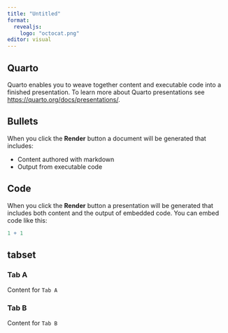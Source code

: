 ```yaml
---
title: "Untitled"
format: 
  revealjs:
    logo: "octocat.png"
editor: visual
---
```


## Quarto {.inverse}

Quarto enables you to weave together content and executable code into a finished presentation.
To learn more about Quarto presentations see <https://quarto.org/docs/presentations/>.

## Bullets

When you click the **Render** button a document will be generated that includes:

-   Content authored with markdown
-   Output from executable code

## Code

When you click the **Render** button a presentation will be generated that includes both content and the output of embedded code.
You can embed code like this:

```r
1 + 1
```

## tabset

::: {.panel-tabset}

### Tab A

Content for `Tab A`

### Tab B

Content for `Tab B`

:::